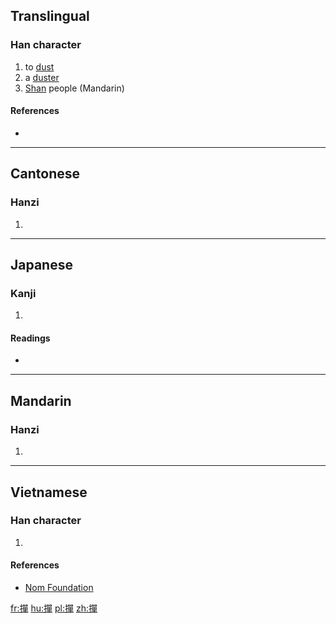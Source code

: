 {{also|掸}}
==Translingual==

===Han character===
{{Han char|rn=64|rad=手|as=12|sn=15|four=56056|canj=QRRJ|ids=⿰扌單}}

# to [[dust]]
# a [[duster]]
# [[Shan]] people (Mandarin)

====References====
* {{Han ref|kx=0455.090|dkj=12725|dj=0804.150|hdz=31958.050|uh=64A3|ud=25763|bh=E5B8|bd=58808}}

----

==Cantonese==

===Hanzi===
{{yue-hanzi|jyut=[[daan6]], [[sin6]]|y=daan6, sin6|sim=掸}}

# {{defn|lang=yue|sort=手12}}

----

==Japanese==

===Kanji===
{{ja-kanji|grade=|rs=手12}}

# {{defn|lang=ja|sort=手12}}

====Readings====
* {{ja-readings|on=[[たん]] (tan), [[だん]] (dan), [[せん]] (sen), [[ぜん]] (zen)|kun=[[もつ]] (motsu)}}

----

==Mandarin==

===Hanzi===
{{cmn-hanzi|sim=掸|pin=[[dǎn]] ([[dan3]]), [[chán]] ([[chan2]]), [[shàn]] ([[shan4]])|wg=tan<sup>3</sup>, ch'an<sup>2</sup>, shan<sup>4</sup>}}

# {{defn|lang=cmn|sort=手12}}

----

==Vietnamese==

===Han character===
{{vi-readings|rs=手12|hanviet=[[đan]], [[đản]]}}

# {{defn|lang=vi|sort=手12}}

====References====
* [http://nomfoundation.org/common/nom_details.php?codepoint=64a3 Nom Foundation]

[[fr:撣]]
[[hu:撣]]
[[pl:撣]]
[[zh:撣]]